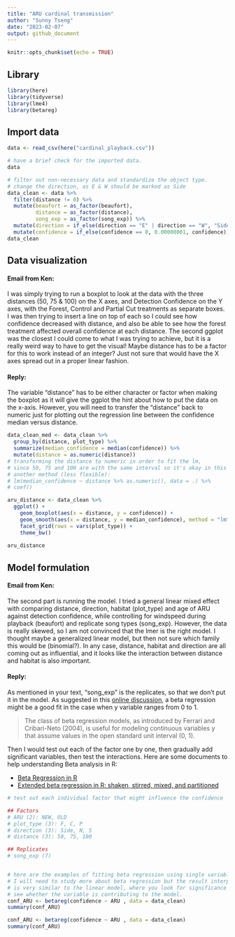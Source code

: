 ```yaml
---
title: "ARU cardinal transmission"
author: "Sunny Tseng"
date: "2023-02-07"
output: github_document
---
```


```r
knitr::opts_chunk$set(echo = TRUE)
```


## Library

```r
library(here)
library(tidyverse)
library(lme4)
library(betareg)
```


## Import data

```r
data <- read_csv(here("cardinal_playback.csv"))

```



```r
# have a brief check for the imported data. 
data
```


```r
# filter out non-necessary data and standardize the object type.
# change the direction, as E & W should be marked as Side
data_clean <- data %>%
  filter(distance != 0) %>%
  mutate(beaufort = as_factor(beaufort),
         distance = as_factor(distance),
         song_exp = as_factor(song_exp)) %>% 
  mutate(direction = if_else(direction == "E" | direction == "W", "Side", direction)) %>%
  mutate(confidence = if_else(confidence == 0, 0.00000001, confidence))
data_clean
```



## Data visualization

#### Email from Ken: 
I was simply trying to run a boxplot to look at the data with the three distances (50, 75 & 100) on the X axes, and Detection Confidence on the Y axes, with the Forest, Control and Partial Cut treatments as separate boxes.  I was then trying to insert a line on top of each so I could see how confidence decreased with distance, and also be able to see how the forest treatment affected overall confidence at each distance.  The second ggplot was the closest I could come to what I was trying to achieve, but it is a really weird way to have to get the visual!   Maybe distance has to be a factor for this to work instead of an integer?  Just not sure that would have the X axes spread out in a proper linear fashion. 

#### Reply: 
The variable "distance" has to be either character or factor when making the boxplot as it will give the ggplot the hint about how to put the data on the x-axis. However, you will need to transfer the "distance" back to numeric just for plotting out the regression line between the confidence median versus distance. 

```r
data_clean_med <- data_clean %>% 
  group_by(distance, plot_type) %>%
  summarize(median_confidence = median(confidence)) %>%
  mutate(distance = as.numeric(distance)) 
# transforming the distance to numeric in order to fit the lm, 
# since 50, 75 and 100 are with the same interval so it's okay in this case. 
# another method (less flexible): 
# lm(median_confidence ~ distance %>% as.numeric(), data = .) %>% 
# coef()

aru_distance <- data_clean %>%
  ggplot() +
    geom_boxplot(aes(x = distance, y = confidence)) +
    geom_smooth(aes(x = distance, y = median_confidence), method = "lm", se = FALSE, data = data_clean_med) +
    facet_grid(rows = vars(plot_type)) +
    theme_bw()
    
aru_distance

```

## Model formulation

#### Email from Ken: 
The second part is running the model.  I tried a general linear mixed effect with comparing distance, direction, habitat (plot_type) and age of ARU against detection confidence, while controlling for windspeed during playback (beaufort) and replicate song types (song_exp).  However, the data is really skewed, so I am not convinced that the lmer is the right model.  I thought maybe a generalized linear model, but then not sure which family this would be (binomial?).   In any case, distance, habitat and direction are all coming out as influential, and it looks like the interaction between distance and habitat is also important.  

#### Reply: 
As mentioned in your text, "song_exp" is the replicates, so that we don't put it in the model. As suggested in this [online discussion](https://www.researchgate.net/post/Which-type-of-regression-would-be-appropriate-when-the-dependent-variable-is-continuous-and-bounded-between-0-and-1), a beta regression might be a good fit in the case when y variable ranges from 0 to 1. 

> The class of beta regression models, as introduced by Ferrari and Cribari-Neto (2004), is useful for modeling continuous variables y that assume values in the open standard unit interval (0, 1).

Then I would test out each of the factor one by one, then gradually add significant variables, then test the interactions. Here are some documents to help understanding Beta analysis in R:

- [Beta Regression in R](https://cran.r-project.org/web/packages/betareg/vignettes/betareg.pdf)
- [Extended beta regression in R: shaken, stirred, mixed, and partitioned](https://ro.uow.edu.au/buspapers/158/)

```r
# test out each individual factor that might influence the confidence

## Factors
# ARU (2): NEW, OLD
# plot_type (3): F, C, P
# direction (3): Side, N, S
# distance (3): 50, 75, 100

## Replicates
# song_exp (7)


# here are the examples of fitting beta regression using single variable.
# I will need to study more about beta regression but the result interpretation
# is very similar to the linear model, where you look for significance value to 
# see whether the variable is contributing to the model.
conf_ARU <- betareg(confidence ~ ARU , data = data_clean) 
summary(conf_ARU)

conf_ARU <- betareg(confidence ~ ARU , data = data_clean) 
summary(conf_ARU)


```











